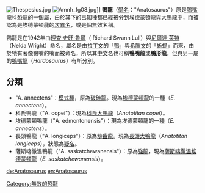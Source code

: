 {{Otheruses|subject=鴨龍|other=鴨嘴龍（''Hadrosaurus''）|鴨嘴龍}}
[[File:Thespesius.jpg|thumb]]
[[File:Amnh_fg08.jpg|thumb]]]]
'''鴨龍'''（[[學名|學名]]："Anatosaurus"）原是[[鴨嘴龍科|鴨嘴龍科]][[恐龍|恐龍]]的一個[[屬|屬]]，由於其下的已知[[種|種]]都已經被分到[[埃德蒙頓龍|埃德蒙頓龍]]與[[大鴨龍|大鴨龍]]中，而被認為是埃德蒙頓龍的[[次異名|次異名]]，或是個無效名稱。

鴨龍是在1942年由[[理查·史旺·魯爾|理查·史旺·魯爾]]（ Richard Swann Lull）與[[尼爾達·萊特|尼爾達·萊特]]（Nelda Wright）命名，屬名是由[[拉丁文|拉丁文]]的「[[鴨|鴨]]」與[[希臘文|希臘文]]的「[[蜥蜴|蜥蜴]]」而來，由於牠有著像鴨嘴的嘴而被命名，所以其[[中文|中文]]名也可稱'''鴨嘴龍'''或'''鴨形龍'''，但與另一屬的[[鴨嘴龍|鴨嘴龍]]（''Hardosaurus''）有所分別。

== 分類 ==
*"A. annectens"：[[模式種|模式種]]，原為[[破碎龍|破碎龍]]。現為[[埃德蒙頓龍|埃德蒙頓龍]]的一種（''E. annectens''）。
*科氏鴨龍（"A. copei"）：現為[[科氏大鴨龍|科氏大鴨龍]]（''Anatotitan copei''）。
*埃德蒙頓鴨龍（"A. edmontonensis"）：現為埃德蒙頓龍的一種（''E. annectens''）。
*長頭鴨龍（"A. longiceps"）：原為[[糙齒龍|糙齒龍]]。現為[[長頭大鴨龍|長頭大鴨龍]]（''Anatotitan longiceps''），狀態為[[疑名|疑名]]。
*薩斯喀徹溫鴨龍（"A. saskatchewanensis"）：原為[[強龍|強龍]]，現為[[薩斯喀徹溫埃德蒙頓龍|薩斯喀徹溫埃德蒙頓龍]]（''E. saskatchewanensis''）。
[[Category:無效的恐龍|Category:無效的恐龍]]
[[de:Anatosaurus|de:Anatosaurus]] 
[[en:Anatosaurus|en:Anatosaurus]]
{{dinosaur-stub}}